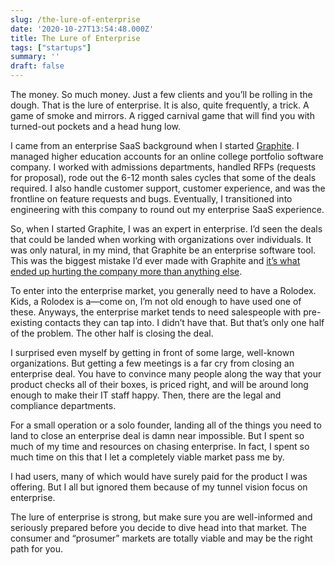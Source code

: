 ```yaml
---
slug: /the-lure-of-enterprise
date: '2020-10-27T13:54:48.000Z'
title: The Lure of Enterprise
tags: ["startups"]
summary: ''
draft: false
---
```

The money. So much money. Just a few clients and you’ll be rolling in the dough. That is the lure of enterprise. It is also, quite frequently, a trick. A game of smoke and mirrors. A rigged carnival game that will find you with turned-out pockets and a head hung low.

I came from an enterprise SaaS background when I started [Graphite](<https://graphitedocs.com>). I managed higher education accounts for an online college portfolio software company. I worked with admissions departments, handled RFPs (requests for proposal), rode out the 6-12 month sales cycles that some of the deals required. I also handle customer support, customer experience, and was the frontline on feature requests and bugs. Eventually, I transitioned into engineering with this company to round out my enterprise SaaS experience.

So, when I started Graphite, I was an expert in enterprise. I’d seen the deals that could be landed when working with organizations over individuals. It was only natural, in my mind, that Graphite be an enterprise software tool. This was the biggest mistake I’d ever made with Graphite and [it’s what ended up hurting the company more than anything else](<https://www.failory.com/interview/graphite-docs>).

To enter into the enterprise market, you generally need to have a Rolodex. Kids, a Rolodex is a—come on, I’m not old enough to have used one of these. Anyways, the enterprise market tends to need salespeople with pre-existing contacts they can tap into. I didn’t have that. But that’s only one half of the problem. The other half is closing the deal.

I surprised even myself by getting in front of some large, well-known organizations. But getting a few meetings is a far cry from closing an enterprise deal. You have to convince many people along the way that your product checks all of their boxes, is priced right, and will be around long enough to make their IT staff happy. Then, there are the legal and compliance departments.

For a small operation or a solo founder, landing all of the things you need to land to close an enterprise deal is damn near impossible. But I spent so much of my time and resources on chasing enterprise. In fact, I spent so much time on this that I let a completely viable market pass me by.

I had users, many of which would have surely paid for the product I was offering. But I all but ignored them because of my tunnel vision focus on enterprise.

The lure of enterprise is strong, but make sure you are well-informed and seriously prepared before you decide to dive head into that market. The consumer and “prosumer” markets are totally viable and may be the right path for you.


  
